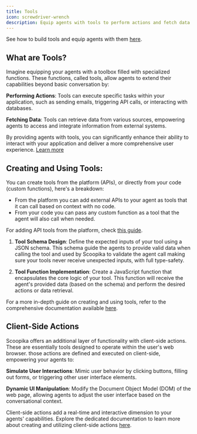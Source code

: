```yaml
---
title: Tools
icon: screwdriver-wrench
description: Equip agents with tools to perform actions and fetch data
---
```


<Info>See how to build tools and equip agents with them [here](/tools).</Info>

## What are Tools?

Imagine equipping your agents with a toolbox filled with specialized functions. These functions, called tools, allow agents to extend their capabilities beyond basic conversation by:

**Performing Actions**: Tools can execute specific tasks within your application, such as sending emails, triggering API calls, or interacting with databases.

**Fetching Data**: Tools can retrieve data from various sources, empowering agents to access and integrate information from external systems.

By providing agents with tools, you can significantly enhance their ability to interact with your application and deliver a more comprehensive user experience. [Learn more](/tools)

## Creating and Using Tools:

You can create tools from the platform (APIs), or directly from your code (custom functions), here's a breakdown:

- From the platform you can add external APIs to your agent as tools that it can call based on context with no code.
- From your code you can pass any custom function as a tool that the agent will also call when needed.

For adding API tools from the platform, check [this guide](/tools/api-tools).

1. **Tool Schema Design**: Define the expected inputs of your tool using a JSON schema. This schema guide the agents to provide valid data when calling the tool and used by Scoopika to validate the agent call making sure your tools never receive unexpected inputs, with full type-safety.

2. **Tool Function Implementation**: Create a JavaScript function that encapsulates the core logic of your tool. This function will receive the agent's provided data (based on the schema) and perform the desired actions or data retrieval.

For a more in-depth guide on creating and using tools, refer to the comprehensive documentation available [here](/tools).

## Client-Side Actions

Scoopika offers an additional layer of functionality with client-side actions. These are essentially tools designed to operate within the user's web browser. those actions are defined and executed on client-side, empowering your agents to:

**Simulate User Interactions**: Mimic user behavior by clicking buttons, filling out forms, or triggering other user interface elements.

**Dynamic UI Manipulation**: Modify the Document Object Model (DOM) of the web page, allowing agents to adjust the user interface based on the conversational context.

Client-side actions add a real-time and interactive dimension to your agents' capabilities. Explore the dedicated documentation to learn more about creating and utilizing client-side actions [here](/tools/client-side-actions).
